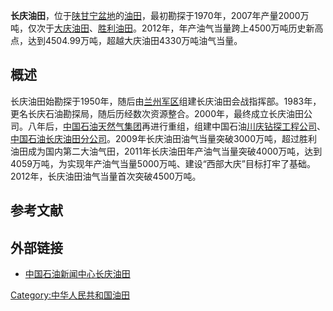 {{unreferenced|time=2014-07-21T08:22:29+00:00}}
{{Infobox oil field
| name        =  长庆油田
| image       = 
| caption     = 
| location_map       = China
| location_map_width = 
| location_map_text  = 
| lat_d     = 
| lat_m     = 
| lat_s     = 
| lat_NS    = 
| long_d    = 
| long_m    = 
| long_s    = 
| long_EW   = 
| coordinates_type   = type:landmark
| coordinates_display= inline,title
| coordinates_ref    = 
| country     = {{PRC}}
| region      = 陕甘宁
| location    = 
| block       = 
| offonshore  = 陸地
| operator    = 中國石油<br>長慶油田分公司
| partners    = 
| contractors = 
| discovery         = 1980
| start_development = 
| start_production  = 1985
| peak_year         =
| abandonment       =
| peak_of_production_oil_bbl/d    =
| peak_of_production_oil_tpy      =
| peak_of_production_gas_mmcuft/d =
| peak_of_production_gas_mmscm/d  =
| peak_of_production_gas_bcm/y    =
| oil_production_bbl/d =
| oil_production_tpy =
| production_year_oil = 
| production_gas_mmcuft/d =
| production_gas_mmscm/d =
| production_gas_bcm/y =
| production_year_gas =
| est_oil_bbl     = 11000
| est_oil_t       =
| recover_oil_bbl = 4500
| recover_oil_t   =
| est_gas_bft     =
| est_gas_bcm     = 
| recover_gas_bft =
| recover_gas_bcm =
| formations      =
}}
'''长庆油田'''，位于[[陕甘宁盆地|陕甘宁盆地]]的[[油田|油田]]，最初勘探于1970年，2007年产量2000万吨，仅次于[[大庆油田|大庆油田]]、[[胜利油田|胜利油田]]。2012年，年产油气当量跨上4500万吨历史新高点，达到4504.99万吨，超越大庆油田4330万吨油气当量。

== 概述 ==
长庆油田始勘探于1950年，随后由[[兰州军区|兰州军区]]组建长庆油田会战指挥部。1983年，更名长庆石油勘探局，随后历经数次资源整合。2000年，最终成立长庆油田公司。八年后，[[中国石油天然气集团|中国石油天然气集团]]再进行重组，组建中国石油[[川庆钻探工程公司|川庆钻探工程公司]]、[[中国石油长庆油田分公司|中国石油长庆油田分公司]]。2009年长庆油田油气当量突破3000万吨，超过胜利油田成为国内第二大油气田，2011年长庆油田年产油气当量突破4000万吨，达到4059万吨，为实现年产油气当量5000万吨、建设“西部大庆”目标打牢了基础。2012年，长庆油田油气当量首次突破4500万吨。

==参考文献==
{{reflist}}

==外部链接 ==
*[http://news.cnpc.com.cn/diqu/cq/ 中国石油新闻中心长庆油田] {{Wayback|url=http://news.cnpc.com.cn/diqu/cq/ |date=20160305173003 }}
{{中国地理小作品}}

[[Category:中华人民共和国油田|Category:中华人民共和国油田]]